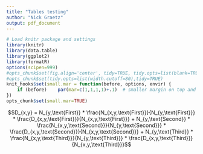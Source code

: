 ```yaml
---
title: "Tables testing"
author: "Nick Graetz"
output: pdf_document
---
```

  
```r
# Load knitr package and settings
library(knitr)
library(data.table)
library(ggplot2)
library(formatR)
options(scipen=999)
#opts_chunk$set(fig.align='center', tidy=TRUE, tidy.opts=list(blank=TRUE, width.cutoff=40), warning=FALSE,message=FALSE)
#opts_chunk$set(tidy.opts=list(width.cutoff=80),tidy=TRUE)
knit_hooks$set(small.mar = function(before, options, envir) {
    if (before)    par(mar=c(1,1,1,1)+.1)  # smaller margin on top and right
})
opts_chunk$set(small.mar=TRUE)
```

\large

$$D_{x,y} = N_{y,\text{First}} * \frac{N_{x,y,\text{First}}}{N_{y,\text{First}}} * \frac{D_{x,y,\text{First}}}{N_{x,y,\text{First}}} + N_{y,\text{Second}} * \frac{N_{x,y,\text{Second}}}{N_{y,\text{Second}}} * \frac{D_{x,y,\text{Second}}}{N_{x,y,\text{Second}}} + N_{y,\text{Third}} * \frac{N_{x,y,\text{Third}}}{N_{y,\text{Third}}} * \frac{D_{x,y,\text{Third}}}{N_{x,y,\text{Third}}}$$


